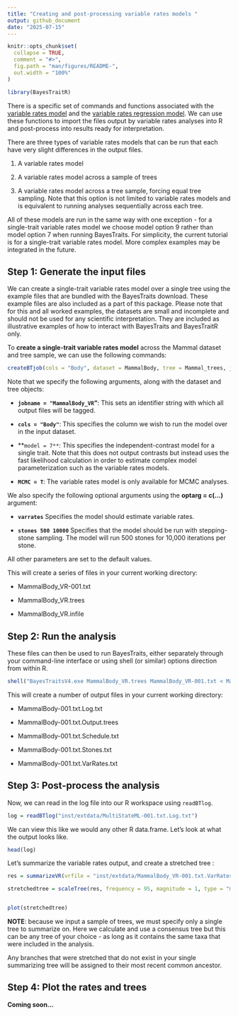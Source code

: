 ```yaml
---
title: "Creating and post-processing variable rates models "
output: github_document
date: "2025-07-15"
---
```


```r
knitr::opts_chunk$set(
  collapse = TRUE,
  comment = "#>",
  fig.path = "man/figures/README-",
  out.width = "100%"
)

library(BayesTraitR)
```
There is a specific set of commands and functions associated with the [variable rates model](https://www.nature.com/articles/nature10516) and the [variable rates regression model](https://academic.oup.com/biolinnean/article-abstract/118/1/95/2440206). We can use these functions to import the files output by variable rates analyses into R and post-process into results ready for interpretation. 

There are three types of variable rates models that can be run that each have very slight differences in the output files. 

1) A variable rates model

2) A variable rates model across a sample of trees 

3) A variable rates model across a tree sample, forcing equal tree sampling. Note that this option is not limited to variable rates models and is equivalent to running analyses sequentially across each tree. 

All of these models are run in the same way with one exception - for a single-trait variable rates model we choose model option 9 rather than model option 7 when running BayesTraits. For simplicity, the current tutorial is for a single-trait variable rates model. More complex examples may be integrated in the future. 

## Step 1: Generate the input files 

We can create a single-trait variable rates model over a single tree using the example files that are bundled with the BayesTraits download. These example files are also included as a part of this package. 
Please note that for this and all worked examples, the datasets are small and incomplete and should not be used for any scientific interpretation. They are included as illustrative examples of how to interact with BayesTraits and BayesTraitR only.


To **create a single-trait variable rates model** across the Mammal dataset and tree sample, we can use the following commands: 

``` r
createBTjob(cols = "Body", dataset = MammalBody, tree = Mammal_trees, jobname = "MammalBody_VR", model = 7, MCMC = T, optarg = c("varrates", "stones 500 10000"))
```
Note that we specify the following arguments, along with the dataset and tree objects:

* **`jobname = "MammalBody_VR`"**: This sets an identifier string with which all output files will be tagged.

* **`cols = "Body"`**: This specifies the column we wish to run the model over in the input dataset. 

* **`model = 7**`: This specifies the independent-contrast model for a single trait. Note that this does not output contrasts but instead uses the fast likelihood calculation in order to estimate complex model parameterization such as the variable rates models.

* **`MCMC = T`**: The variable rates model is only available for MCMC analyses. 

We also specify the following optional arguments using the **optarg = c(...)** argument:

* **`varrates`** Specifies the model should estimate variable rates.

* **`stones 500 10000`** Specifies that the model should be run with stepping-stone sampling. The model will run 500 stones for 10,000 iterations per stone. 

All other parameters are set to the default values. 

This will create a series of files in your current working directory:

* MammalBody_VR-001.txt

* MammalBody_VR.trees

* MammalBody_VR.infile

## Step 2: Run the analysis 

These files can then be used to run BayesTraits, either separately through your command-line interface or using shell (or similar) options direction from within R. 

``` r
shell("BayesTraitsV4.exe MammalBody_VR.trees MammalBody_VR-001.txt < MammalBody_VR.infile")
```

This will create a number of output files in your current working directory:

* MammalBody-001.txt.Log.txt

* MammalBody-001.txt.Output.trees

* MammalBody-001.txt.Schedule.txt

* MammalBody-001.txt.Stones.txt

* MammalBody-001.txt.VarRates.txt

## Step 3: Post-process the analysis

Now, we can read in the log file into our R workspace using `readBTlog`. 

``` r
log = readBTlog("inst/extdata/MultiStateML-001.txt.Log.txt")
```

We can view this like we would any other R data.frame. Let's look at what the output looks like.
``` r
head(log)
```

Let's summarize the variable rates output, and create a stretched tree :
``` r
res = summarizeVR(vrfile = "inst/extdata/MammalBody_VR-001.txt.VarRates.txt", tree = read.nexus("inst/extdata/Mammal_Consensus.trees"))

stretchedtree = scaleTree(res, frequency = 95, magnitude = 1, type = "mean")


plot(stretchedtree)

```

**NOTE**: because we input a sample of trees, we must specify only a single tree to summarize on. Here we calculate and use a consensus tree but this can be any tree of your choice - as long as it contains the same taxa that were included in the analysis. 

Any branches that were stretched that do not exist in your single summarizing tree will be assigned to their most recent common ancestor.

## Step 4: Plot the rates and trees

**Coming soon...**

